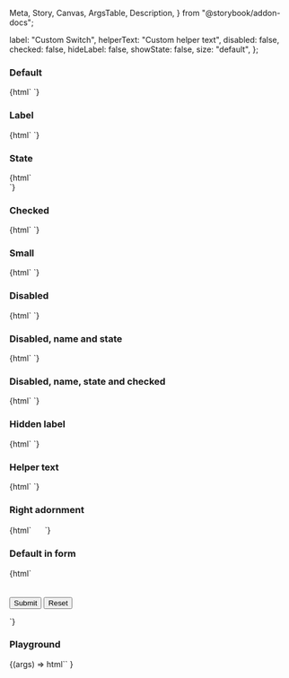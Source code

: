   Meta,
  Story,
  Canvas,
  ArgsTable,
  Description,
} from "@storybook/addon-docs";

<Meta title="Web Components/Switch" component="ic-switch" />

<Description markdown={readme} />

  label: "Custom Switch",
  helperText: "Custom helper text",
  disabled: false,
  checked: false,
  hideLabel: false,
  showState: false,
  size: "default",
};

### Default

<Canvas>
  <Story name="Default" parameters={{ loki: { skip: true } }}>
    {html` <ic-switch label="Label"></ic-switch> `}
  </Story>
</Canvas>

### Label

<Canvas>
  <Story name="Name" parameters={{ loki: { skip: true } }}>
    {html` <ic-switch label="Label"></ic-switch> `}
  </Story>
</Canvas>

### State

<Canvas>
  <Story name="State" parameters={{ loki: { skip: true } }}>
    {html`<div style="display:flex; justify-content: center">
      <ic-switch show-state="true" label="Label"></ic-switch>
    </div>`}
  </Story>
</Canvas>

### Checked

<Canvas>
  <Story name="Checked" parameters={{ loki: { skip: true } }}>
    {html`
      <ic-switch checked="true" label="Label" show-state="true"></ic-switch>
    `}
  </Story>
</Canvas>

### Small

<Canvas>
  <Story name="Small" parameters={{ loki: { skip: true } }}>
    {html`
      <ic-switch size="small" show-state="true" label="Label"></ic-switch>
    `}
  </Story>
</Canvas>

### Disabled

<Canvas>
  <Story name="Disabled" parameters={{ loki: { skip: true } }}>
    {html` <ic-switch disabled="true" label="Label"></ic-switch> `}
  </Story>
</Canvas>

### Disabled, name and state

<Canvas>
  <Story name="Disabled, name and state" parameters={{ loki: { skip: true } }}>
    {html`
      <ic-switch disabled="true" show-state="true" label="Label"></ic-switch>
    `}
  </Story>
</Canvas>

### Disabled, name, state and checked

<Canvas>
  <Story
    name="Disabled, name, state and checked"
    parameters={{ loki: { skip: true } }}
  >
    {html`
      <ic-switch
        disabled="true"
        show-state="true"
        label="Label"
        checked="true"
      ></ic-switch>
    `}
  </Story>
</Canvas>

### Hidden label

<Canvas>
  <Story name="ARIA label" parameters={{ loki: { skip: true } }}>
    {html` <ic-switch label="Custom label" hide-label="true"></ic-switch> `}
  </Story>
</Canvas>

### Helper text

<Canvas>
  <Story name="Helper text" parameters={{ loki: { skip: true } }}>
    {html` <ic-switch label="Label" helper-text="Helper Text"></ic-switch>`}
  </Story>
</Canvas>

### Right adornment

<Canvas>
  <Story name="Right adornment" parameters={{ loki: { skip: true } }}>
    {html` <ic-switch label="Right adornment">
      <svg
        slot="right-adornment"
        width="16"
        height="16"
        viewBox="0 0 16 16"
        fill="none"
        xmlns="http://www.w3.org/2000/svg"
      >
        <path
          d="M8 8C10.21 8 12 6.21 12 4C12 1.79 10.21 0 8 0C5.79 0 4 1.79 4 4C4 6.21 5.79 8 8 8ZM8 10C5.33 10 0 11.34 0 14V16H16V14C16 11.34 10.67 10 8 10Z"
        />
      </svg>
    </ic-switch>`}
  </Story>
</Canvas>

### Default in form

<Canvas>
  <Story name="Default in form" parameters={{ loki: { skip: true } }}>
    {html` <form id="form" aria-label="test form">
      <ic-switch id="switch" label="custom label" hide-label="true"></ic-switch>
      <br />
      <br />
      <input type="submit" value="Submit" />
      <input type="reset" value="Reset" />
      <form>
        <script>
          const tcForm = document.getElementById("form");
          tcForm.addEventListener("submit", handleSubmit);
          function handleSubmit(e) {
            e.preventDefault();
            var data = "HTML Form Data (name: value): \\n";
            for (const element of document.getElementById("form").elements) {
              data += element.name + ": " + element.value + "\\n";
            }
            alert(data);
          }
        </script>
      </form>
    </form>`}
  </Story>
</Canvas>

### Playground

<Canvas>
  <Story
    args={defaultArgs}
    argTypes={{
      size: {
        options: ["default", "small"],
        control: { type: "inline-radio" },
      },
    }}
    name="Playground"
    parameters={{ loki: { skip: true } }}
  >
    {(args) =>
      html`<ic-switch
        disabled=${args.disabled}
        show-state=${args.showState}
        label=${args.label}
        checked=${args.checked}
        hide-label=${args.hideLabel}
        helper-text=${args.helperText}
        size=${args.size}
      ></ic-switch>`
    }
  </Story>
</Canvas>
